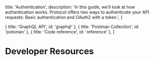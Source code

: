 
  title: 'Authentication',
  description:
    'In this guide, we’ll look at how authentication works. Protocol offers two ways to authenticate your API requests: Basic authentication and OAuth2 with a token.',
}

  { title: 'GraphQL API', id: 'graphql' },
  { title: 'Postman Collection', id: 'potsman' },
  { title: 'Code reference', id: 'reference' },
]

# Developer Resources

<Develo />